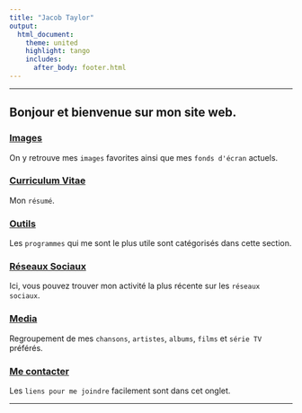 ---
title: "Jacob Taylor"
output:
  html_document:
    theme: united
    highlight: tango
    includes:
      after_body: footer.html
---
***
## Bonjour et bienvenue sur mon site web.

### [Images](https://jacobtaylor.xyz/images)
On y retrouve mes ```images``` favorites ainsi que mes ```fonds d'écran``` actuels.

### [Curriculum Vitae](https://jacobtaylor.xyz/cv)
Mon ```résumé```.

### [Outils](https://jacobtaylor.xyz/outils)
Les ```programmes``` qui me sont le plus utile sont catégorisés dans cette section.

### [Réseaux Sociaux](https://jacobtaylor.xyz/social)
Ici, vous pouvez trouver mon activité la plus récente sur les ```réseaux sociaux```.

### [Media](https://jacobtaylor.xyz/media)
Regroupement de mes ```chansons```, ```artistes```, ```albums```, ```films``` et ```série TV``` préférés.

### [Me contacter](https://jacobtaylor.xyz/contact)
Les ```liens pour me joindre``` facilement sont dans cet onglet.

***
